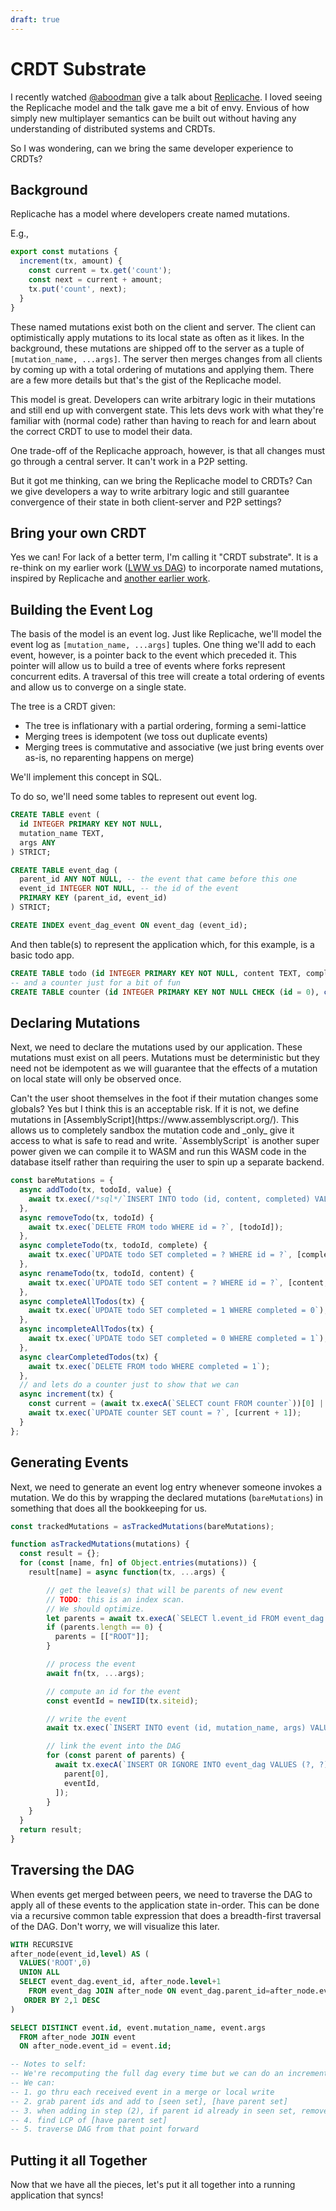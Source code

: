 ```yaml
---
draft: true
---
```



# CRDT Substrate

I recently watched [@aboodman](https://twitter.com/aboodman) give a talk about [Replicache](https://replicache.dev/). I loved seeing the Replicache model and the talk gave me a bit of envy. Envious of how simply new multiplayer semantics can be built out without having any understanding of distributed systems and CRDTs.

So I was wondering, can we bring the same developer experience to CRDTs?

## Background

Replicache has a model where developers create named mutations.

E.g.,

```js
export const mutations {
  increment(tx, amount) {
    const current = tx.get('count');
    const next = current + amount;
    tx.put('count', next);
  }
}
```

These named mutations exist both on the client and server. The client can optimistically apply mutations to its local state as often as it likes. In the background, these mutations are shipped off to the server as a tuple of `[mutation_name, ...args]`. The server then merges changes from all clients by coming up with a total ordering of mutations and applying them. There are a few more details but that's the gist of the Replicache model.

This model is great. Developers can write arbitrary logic in their mutations and still end up with convergent state. This lets devs work with what they're familiar with (normal code) rather than having to reach for and learn about the correct CRDT to use to model their data.

One trade-off of the Replicache approach, however, is that all changes must go through a central server. It can't work in a P2P setting.

But it got me thinking, can we bring the Replicache model to CRDTs? Can we give developers a way to write arbitrary logic and still guarantee convergence of their state in both client-server and P2P settings?

## Bring your own CRDT

Yes we can! For lack of a better term, I'm calling it "CRDT substrate". It is a re-think on my earlier work ([LWW vs DAG](./lww-vs-dag)) to incorporate named mutations, inspired by Replicache and [another earlier work](https://aphrodite.sh/docs/mutations-and-transactions).

## Building the Event Log

The basis of the model is an event log. Just like Replicache, we'll model the event log as `[mutation_name, ...args]` tuples. One thing we'll add to each event, however, is a pointer back to the event which preceded it. This pointer will allow us to build a tree of events where forks represent concurrent edits. A traversal of this tree will create a total ordering of events and allow us to converge on a single state.

The tree is a CRDT given:
- The tree is inflationary with a partial ordering, forming a semi-lattice
- Merging trees is idempotent (we toss out duplicate events)
- Merging trees is commutative and associative (we just bring events over as-is, no reparenting happens on merge)

We'll implement this concept in SQL.

To do so, we'll need some tables to represent out event log.

```sql
CREATE TABLE event (
  id INTEGER PRIMARY KEY NOT NULL,
  mutation_name TEXT,
  args ANY
) STRICT;

CREATE TABLE event_dag (
  parent_id ANY NOT NULL, -- the event that came before this one
  event_id INTEGER NOT NULL, -- the id of the event
  PRIMARY KEY (parent_id, event_id)
) STRICT;

CREATE INDEX event_dag_event ON event_dag (event_id);
```

And then table(s) to represent the application which, for this example, is a basic todo app.

```sql
CREATE TABLE todo (id INTEGER PRIMARY KEY NOT NULL, content TEXT, completed BOOLEAN);
-- and a counter just for a bit of fun
CREATE TABLE counter (id INTEGER PRIMARY KEY NOT NULL CHECK (id = 0), count INTEGER DEFAULT 0);
```

## Declaring Mutations

Next, we need to declare the mutations used by our application. These mutations must exist on all peers. Mutations must be deterministic but they need not be idempotent as we will guarantee that the effects of a mutation on local state will only be observed once.

<Callout type="info">
  Can't the user shoot themselves in the foot if their mutation changes some globals? Yes but I think this is an acceptable risk. If it is not, we define mutations in [AssemblyScript](https://www.assemblyscript.org/). This allows us to completely sandbox the mutation code and _only_ give it access to what is safe to read and write. `AssemblyScript` is another super power given we can compile it to WASM and run this WASM code in the database itself rather than requiring the user to spin up a separate backend.
</Callout>

```js
const bareMutations = {
  async addTodo(tx, todoId, value) {
    await tx.exec(/*sql*/`INSERT INTO todo (id, content, completed) VALUES (?, ?, ?)`, [todoId, value, 0]);
  },
  async removeTodo(tx, todoId) {
    await tx.exec(`DELETE FROM todo WHERE id = ?`, [todoId]);
  },
  async completeTodo(tx, todoId, complete) {
    await tx.exec(`UPDATE todo SET completed = ? WHERE id = ?`, [complete, todoId]);
  },
  async renameTodo(tx, todoId, content) {
    await tx.exec(`UPDATE todo SET content = ? WHERE id = ?`, [content, todoId]);
  },
  async completeAllTodos(tx) {
    await tx.exec(`UPDATE todo SET completed = 1 WHERE completed = 0`);
  },
  async incompleteAllTodos(tx) {
    await tx.exec(`UPDATE todo SET completed = 0 WHERE completed = 1`);
  },
  async clearCompletedTodos(tx) {
    await tx.exec(`DELETE FROM todo WHERE completed = 1`);
  },
  // and lets do a counter just to show that we can
  async increment(tx) {
    const current = (await tx.execA(`SELECT count FROM counter`))[0] || 0;
    await tx.exec(`UPDATE counter SET count = ?`, [current + 1]);
  }
};
```

## Generating Events

Next, we need to generate an event log entry whenever someone invokes a mutation. We do this by wrapping the declared mutations (`bareMutations`) in something that does all the bookkeeping for us.

```js
const trackedMutations = asTrackedMutations(bareMutations);

function asTrackedMutations(mutations) {
  const result = {};
  for (const [name, fn] of Object.entries(mutations)) {
    result[name] = async function(tx, ...args) {

        // get the leave(s) that will be parents of new event
        // TODO: this is an index scan.
        // We should optimize.
        let parents = await tx.execA(`SELECT l.event_id FROM event_dag as l WHERE NOT EXISTS (SELECT NULL FROM event_dag as r WHERE r.parent_id = l.event_id)`);
        if (parents.length == 0) {
          parents = [["ROOT"]];
        }

        // process the event
        await fn(tx, ...args);

        // compute an id for the event
        const eventId = newIID(tx.siteid);

        // write the event
        await tx.exec(`INSERT INTO event (id, mutation_name, args) VALUES (?, ?, ?)`, [event.id, name, JSON.stringify(args)]);

        // link the event into the DAG
        for (const parent of parents) {
          await tx.execA(`INSERT OR IGNORE INTO event_dag VALUES (?, ?)`, [
            parent[0],
            eventId,
          ]);
        }
    }
  }
  return result;
}
```

## Traversing the DAG

When events get merged between peers, we need to traverse the DAG to apply all of these events to the application state in-order. This can be done via a recursive common table expression that does a breadth-first traversal of the DAG. Don't worry, we will visualize this later.

```sql
WITH RECURSIVE
after_node(event_id,level) AS (
  VALUES('ROOT',0)
  UNION ALL
  SELECT event_dag.event_id, after_node.level+1
    FROM event_dag JOIN after_node ON event_dag.parent_id=after_node.event_id
   ORDER BY 2,1 DESC
)

SELECT DISTINCT event.id, event.mutation_name, event.args
  FROM after_node JOIN event
  ON after_node.event_id = event.id;

-- Notes to self:
-- We're recomputing the full dag every time but we can do an incremental process:
-- We can:
-- 1. go thru each received event in a merge or local write
-- 2. grab parent ids and add to [seen set], [have parent set]
-- 3. when adding in step (2), if parent id already in seen set, remove from [have parent set]
-- 4. find LCP of [have parent set]
-- 5. traverse DAG from that point forward
```

## Putting it all Together

Now that we have all the pieces, let's put it all together into a running application that syncs!

<I Comp={Dag} />
